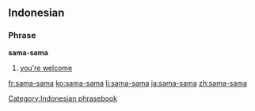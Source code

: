 ==Indonesian==

===Phrase===
'''sama-sama'''

# [[you're welcome]]

[[Category:Indonesian phrasebook]]

[[fr:sama-sama]]
[[ko:sama-sama]]
[[li:sama-sama]]
[[ja:sama-sama]]
[[zh:sama-sama]]